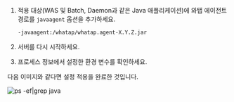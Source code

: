 1. 적용 대상(WAS 및 Batch, Daemon과 같은 Java 애플리케이션)에 와탭 에이전트 경로를 ```javaagent``` 옵션을 추가하세요.

    ```bash title=JVM_OPTS
    -javaagent:/whatap/whatap.agent-X.Y.Z.jar
    ```

2. 서버를 다시 시작하세요.

3. 프로세스 정보에서 설정한 환경 변수를 확인하세요. 

다음 이미지와 같다면 설정 적용을 완료한 것입니다.

![ps -ef|grep java](https://img.whatap.io/media/agent_java/install/psgrep.png)